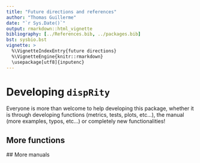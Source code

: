 ```yaml
---
title: "Future directions and references"
author: "Thomas Guillerme"
date: "`r Sys.Date()`"
output: rmarkdown::html_vignette
bibliography: [../References.bib, ../packages.bib]
bst: sysbio.bst
vignette: >
  %\VignetteIndexEntry{future directions}
  %\VignetteEngine{knitr::rmarkdown}
  \usepackage[utf8]{inputenc}
---
```



# Developing `dispRity`

Everyone is more than welcome to help developing this package, whether it is through developing functions (metrics, tests, plots, etc...), the manual (more examples, typos, etc...) or completely new functionalities!



## More functions

## More manuals



<!-- 
* Beck, R. M., & Lee, M. S. (2014). Ancient dates or accelerated rates? Morphological clocks and the antiquity of placental mammals. Proceedings of the Royal Society of London B: Biological Sciences, 281(1793), 20141278.
* Cooper, N., & Guillerme, T. (in prep.). Coming soonish!.
* Diaz, S., Kattge, J., Cornelissen, J.H., Wright, I.J., Lavorel, S., Dray, S., Reu, B., Kleyer, M., Wirth, C., Prentice, I.C. and Garnier, E. (2016). The global spectrum of plant form and function. Nature, 529(7585), 167.
* Donohue, I., Petchey, O.L., Montoya, J.M., Jackson, A.L., McNally, L., Viana, M., Healy, K., Lurgi, M., O'Connor, N.E. and Emmerson, M.C, (2013). On the dimensionality of ecological stability. Ecology letters, 16(4), 421-429.
* Wills, M. A., Briggs, D. E., & Fortey, R. A. (1994). Disparity as an evolutionary index: a comparison of Cambrian and Recent arthropods. Paleobiology, 20(2), 93-130. -->